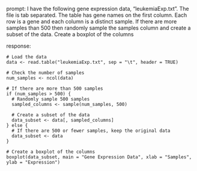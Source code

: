 prompt:
I have the following gene expression data, "leukemiaExp.txt". The file is tab separated. The table has gene names on the first column. Each row is a gene and each column is a distinct sample.  If there are more samples than 500 then randomly sample the samples column and create a subset of the data. Create a boxplot of the columns

response:
```
# Load the data
data <- read.table("leukemiaExp.txt", sep = "\t", header = TRUE)

# Check the number of samples
num_samples <- ncol(data)

# If there are more than 500 samples
if (num_samples > 500) {
  # Randomly sample 500 samples
  sampled_columns <- sample(num_samples, 500)
  
  # Create a subset of the data
  data_subset <- data[, sampled_columns]
} else {
  # If there are 500 or fewer samples, keep the original data
  data_subset <- data
}

# Create a boxplot of the columns
boxplot(data_subset, main = "Gene Expression Data", xlab = "Samples", ylab = "Expression")
```
